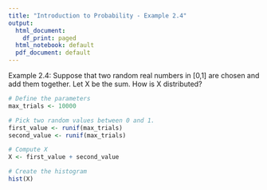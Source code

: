 ```yaml
---
title: "Introduction to Probability - Example 2.4"
output:
  html_document:
    df_print: paged
  html_notebook: default
  pdf_document: default
---
```


Example 2.4: Suppose that two random real numbers in [0,1] are chosen and add them together. Let X be the sum. How is X distributed?

```r
# Define the parameters
max_trials <- 10000

# Pick two random values between 0 and 1.
first_value <- runif(max_trials)
second_value <- runif(max_trials)

# Compute X
X <- first_value + second_value

# Create the histogram
hist(X)
```

